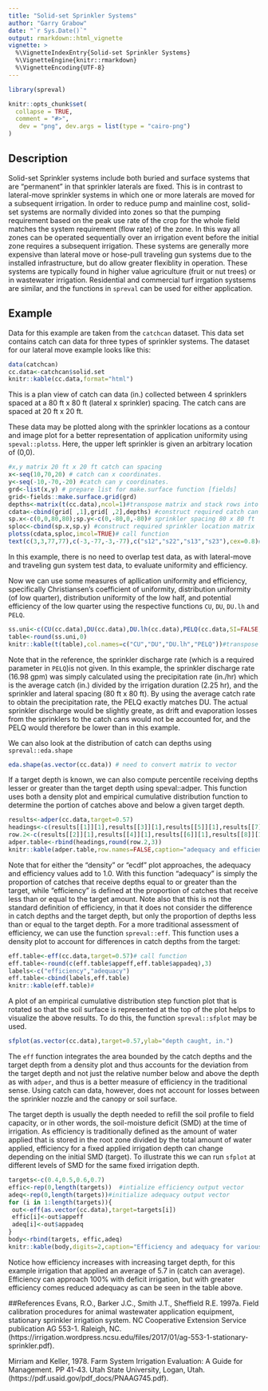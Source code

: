 ```yaml
---
title: "Solid-set Sprinkler Systems"
author: "Garry Grabow"
date: "`r Sys.Date()`"
output: rmarkdown::html_vignette
vignette: >
  %\VignetteIndexEntry{Solid-set Sprinkler Systems}
  %\VignetteEngine{knitr::rmarkdown}
  %\VignetteEncoding{UTF-8}
---
```

```r
library(spreval)
```

```r
knitr::opts_chunk$set(
  collapse = TRUE,
  comment = "#>",
   dev = "png", dev.args = list(type = "cairo-png")
)
```
## Description
Solid-set Sprinkler systems include both buried and surface systems that are "permanent" in that sprinkler laterals are fixed.  This is in contrast to lateral-move sprinkler systems in which one or more laterals are moved for a subsequent irrigation.  In order to reduce pump and mainline cost, solid-set systems are normally divided into zones so that the pumping requirement based on the peak use rate of the crop for the whole field matches the system requirement (flow rate) of the zone.  In this way all zones can be operated sequentially over an irrigation event before the initial zone requires a subsequent irrigation.  These systems are generally more expensive than lateral move or hose-pull traveling gun systems due to the installed infrastructure, but do allow greater flexiblity in operation.   These systems are typically found in higher value agriculture (fruit or nut trees) or in wastewater irrigation.  Residential and commercial turf irrgation systsems are similar, and the functions in `spreval` can be used for either application.

## Example
Data for this example are taken from the `catchcan` dataset.  This data set contains catch can data for three types of sprinkler systems.  The dataset for our lateral move example looks like this:
```r
data(catchcan)
cc.data<-catchcan$solid.set
knitr::kable(cc.data,format="html")
```
This is a plan view of catch can data (in.) collected between 4 sprinklers spaced at a 80 ft x 80 ft (lateral x sprinkler) spacing. The catch cans are spaced at 20 ft x 20 ft.

These data may be plotted along with the sprinkler locations as a contour and image plot for a better representation of application uniformity using `speval::plotss`.  Here, the upper left sprinkler is given an arbitrary location of (0,0).

```r
#x,y matrix 20 ft x 20 ft catch can spacing
x<-seq(10,70,20) # catch can x coordinates. 
y<-seq(-10,-70,-20) #catch can y coordinates. 
grd<-list(x,y) # prepare list for make.surface function [fields]
grid<-fields::make.surface.grid(grd)
depths<-matrix(t(cc.data),ncol=1)#transpose matrix and stack rows into 1 column
cdata<-cbind(grid[ ,1],grid[ ,2],depths) #construct required catch can data matrix (x,y, depth)
sp.x<-c(0,0,80,80);sp.y<-c(0,-80,0,-80)# sprinkler spacing 80 x 80 ft
sploc<-cbind(sp.x,sp.y) #construct required sprinkler location matrix
plotss(cdata,sploc,imcol=TRUE)# call function
text(c(3,3,77,77),c(-3,-77,-3,-77),c("s12","s22","s13","s23"),cex=0.8)# label sprinklers as in reference
```

In this example, there is no need to overlap test data, as with lateral-move and traveling gun system test data, to evaluate uniformity and efficiency.

Now we can use some measures of apllication uniformity and efficiency, specifically Christiansen's coefficient of uniformity, distribution uniformity (of low quarter), distribution uniformity of the low half, and potential efficiency of the low quarter using the respective functions `CU`, `DU`, `DU.lh` and `PELQ`.
```r
ss.uni<-c(CU(cc.data),DU(cc.data),DU.lh(cc.data),PELQ(cc.data,SI=FALSE,rate=16.98,ss=80,sl=80,dur=2.25))# use U.S. cust. units
table<-round(ss.uni,0)
knitr::kable(t(table),col.names=c("CU","DU","DU.lh","PELQ"))#transpose array (table) for display

```

Note that in the reference, the sprinkler discharge rate (which is a required parameter in `PELQ`)is not given. In this example, the sprinkler discharge rate (16.98 gpm) was simply calculated using the precipitation rate (in./hr) which is the average catch (in.) divided by the irrigation duration (2.25 hr), and the sprinkler and lateral spacing (80 ft x 80 ft). By using the average catch rate to obtain the precipitation rate, the PELQ exactly matches DU. The actual sprinkler discharge would be slightly greate, as drift and evaporation losses from the sprinklers to the catch cans would not be accounted for, and the PELQ would therefore be lower than in this example.

We can also look at the distribution of catch can depths using `spreval::eda.shape`

```r
eda.shape(as.vector(cc.data)) # need to convert matrix to vector
```

If a target depth is known, we can also compute percentile receiving depths lesser or greater than the target depth using speval::adper.  This function uses both a density plot and empirical cumulative distribution function to determine the portion of catches above and below a given target depth.

```r
results<-adper(cc.data,target=0.57)
headings<-c(results[[1]][1],results[[3]][1],results[[5]][1],results[[7]][1])#extract label elements
row.2<-c(results[[2]][1],results[[4]][1],results[[6]][1],results[[8]][1]) #extract value elements
adper.table<-rbind(headings,round(row.2,3))
knitr::kable(adper.table,row.names=FALSE,caption="adequacy and efficiency using density and cumulative distributions")
```

Note that for either the "density" or "ecdf" plot approaches, the adequacy and efficiency values add to 1.0.  With this function "adequacy" is simply the proportion of catches that receive depths equal to or greater than the target, while "efficiency" is defined at the proportion of catches that receive less than or equal to the target amount.  Note also that this is not the standard definition of efficiency, in that it does not consider the difference in catch depths and the target depth, but only the proportion of depths less than or equal to the target depth.  For a more traditional assessment of efficiency, we can use the function `spreval::eff`.  This function uses a density plot to account for differences in catch depths from the target:

```r
eff.table<-eff(cc.data,target=0.57)# call function
eff.table<-round(c(eff.table$appeff,eff.table$appadeq),3)
labels<-c("efficiency","adequacy")
eff.table<-cbind(labels,eff.table)
knitr::kable(eff.table)#
```

A plot of an empirical cumulative distribution step function plot that is rotated so that the soil surface is represented at the top of the plot helps to visualize the above results. To do this, the function `spreval::sfplot` may be used.

```r
sfplot(as.vector(cc.data),target=0.57,ylab="depth caught, in.")
```

The `eff` function integrates the area bounded by the catch depths and the target depth from a density plot and thus accounts for the deviation from the target depth and not just the relative number below and above the depth as with `adper`, and thus is a better measure of efficiency in the traditional sense. Using catch can data, however, does not account for losses between the sprinkler nozzle and the canopy or soil surface.

The target depth is usually the depth needed to refill the soil profile to field capacity, or in other words, the soil-moisture deficit (SMD) at the time of irrigation.  As efficiency is traditionally defined as the amount of water applied that is stored in the root zone divided by the total amount of water applied, efficiency for a fixed applied irrigation depth can change depending on the initial SMD (target). To illustrate this we can run `sfplot` at different levels of SMD for the same fixed irrigation depth.

```r
targets<-c(0.4,0.5,0.6,0.7)
effic<-rep(0,length(targets))  #intialize efficiency output vector
adeq<-rep(0,length(targets))#initialize adequacy output vector
for (i in 1:length(targets)){
 out<-eff(as.vector(cc.data),target=targets[i])
 effic[i]<-out$appeff
 adeq[i]<-out$appadeq
}
body<-rbind(targets, effic,adeq)
knitr::kable(body,digits=2,caption="Efficiency and adequacy for various target depths, using example catch can data")#

```

Notice how efficiency increases with increasing target depth, for this example irrigation that applied an average of 5.7 in (catch can average). Efficiency can approach 100% with deficit irrigation, but with greater efficiency comes reduced adequacy as can be seen in the table above.  

##References
Evans, R.O., Barker J.C., Smith J.T., Sheffield R.E. 1997a.  Field calibration procedures for animal wastewater application equipment, stationary sprinkler irrigation system. NC Cooperative Extension Service publication AG 553-1.  Raleigh, NC.
(https://irrigation.wordpress.ncsu.edu/files/2017/01/ag-553-1-stationary-sprinkler.pdf).

Mirriam and Keller, 1978. Farm System Irrigation Evaluation: A Guide for Management.  PP 41-43.
Utah State University, Logan, Utah. (https://pdf.usaid.gov/pdf_docs/PNAAG745.pdf).
